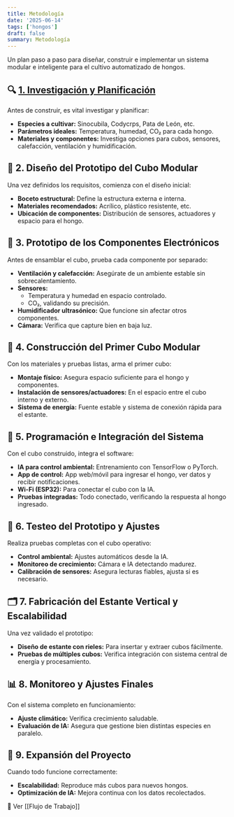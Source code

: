 ```yaml
---
title: Metodología
date: '2025-06-14'
tags: ['hongos']
draft: false
summary: Metodología
---
```


Un plan paso a paso para diseñar, construir e implementar un sistema modular e inteligente para el cultivo automatizado de hongos.


## 🔍 [1. Investigación y Planificación](Investigación.md)

Antes de construir, es vital investigar y planificar:

- **Especies a cultivar:** Sinocubila, Codycrps, Pata de León, etc.  
- **Parámetros ideales:** Temperatura, humedad, CO₂ para cada hongo.  
- **Materiales y componentes:** Investiga opciones para cubos, sensores, calefacción, ventilación y humidificación.


## 🧱 2. Diseño del Prototipo del Cubo Modular

Una vez definidos los requisitos, comienza con el diseño inicial:

- **Boceto estructural:** Define la estructura externa e interna.  
- **Materiales recomendados:** Acrílico, plástico resistente, etc.  
- **Ubicación de componentes:** Distribución de sensores, actuadores y espacio para el hongo.


## 🔌 3. Prototipo de los Componentes Electrónicos

Antes de ensamblar el cubo, prueba cada componente por separado:

- **Ventilación y calefacción:** Asegúrate de un ambiente estable sin sobrecalentamiento.  
- **Sensores:**
  - Temperatura y humedad en espacio controlado.  
  - CO₂, validando su precisión.  
- **Humidificador ultrasónico:** Que funcione sin afectar otros componentes.  
- **Cámara:** Verifica que capture bien en baja luz.


## 🧰 4. Construcción del Primer Cubo Modular

Con los materiales y pruebas listas, arma el primer cubo:

- **Montaje físico:** Asegura espacio suficiente para el hongo y componentes.  
- **Instalación de sensores/actuadores:** En el espacio entre el cubo interno y externo.  
- **Sistema de energía:** Fuente estable y sistema de conexión rápida para el estante.


## 🧠 5. Programación e Integración del Sistema

Con el cubo construido, integra el software:

- **IA para control ambiental:** Entrenamiento con TensorFlow o PyTorch.  
- **App de control:** App web/móvil para ingresar el hongo, ver datos y recibir notificaciones.  
- **Wi-Fi (ESP32):** Para conectar el cubo con la IA.  
- **Pruebas integradas:** Todo conectado, verificando la respuesta al hongo ingresado.


## 🧪 6. Testeo del Prototipo y Ajustes

Realiza pruebas completas con el cubo operativo:

- **Control ambiental:** Ajustes automáticos desde la IA.  
- **Monitoreo de crecimiento:** Cámara e IA detectando madurez.  
- **Calibración de sensores:** Asegura lecturas fiables, ajusta si es necesario.


## 🗂️ 7. Fabricación del Estante Vertical y Escalabilidad

Una vez validado el prototipo:

- **Diseño de estante con rieles:** Para insertar y extraer cubos fácilmente.  
- **Pruebas de múltiples cubos:** Verifica integración con sistema central de energía y procesamiento.


## 📊 8. Monitoreo y Ajustes Finales

Con el sistema completo en funcionamiento:

- **Ajuste climático:** Verifica crecimiento saludable.  
- **Evaluación de IA:** Asegura que gestione bien distintas especies en paralelo.


## 🌱 9. Expansión del Proyecto

Cuando todo funcione correctamente:

- **Escalabilidad:** Reproduce más cubos para nuevos hongos.  
- **Optimización de IA:** Mejora continua con los datos recolectados.

📌 Ver [[Flujo de Trabajo]]
